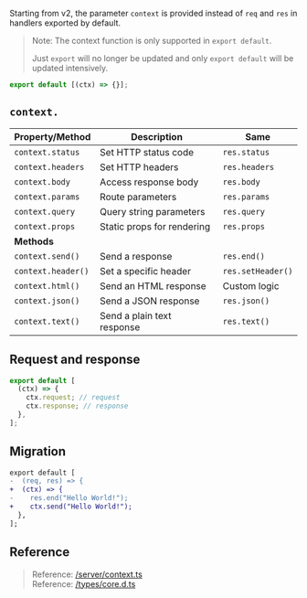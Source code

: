 Starting from v2, the parameter `context` is provided instead of `req` and `res` in handlers exported by default.

> Note: The context function is only supported in `export default`.
>
> Just `export` will no longer be updated and only `export default` will be updated intensively.

```ts
export default [(ctx) => {}];
```

## `context.`

| Property/Method    | Description                | Same              |
| ------------------ | -------------------------- | ----------------- |
| `context.status`   | Set HTTP status code       | `res.status`      |
| `context.headers`  | Set HTTP headers           | `res.headers`     |
| `context.body`     | Access response body       | `res.body`        |
| `context.params`   | Route parameters           | `res.params`      |
| `context.query`    | Query string parameters    | `res.query`       |
| `context.props`    | Static props for rendering | `res.props`       |
| **Methods**        |                            |                   |
| `context.send()`   | Send a response            | `res.end()`       |
| `context.header()` | Set a specific header      | `res.setHeader()` |
| `context.html()`   | Send an HTML response      | Custom logic      |
| `context.json()`   | Send a JSON response       | `res.json()`      |
| `context.text()`   | Send a plain text response | `res.text()`      |

## Request and response

```ts
export default [
  (ctx) => {
    ctx.request; // request
    ctx.response; // response
  },
];
```

## Migration

```diff
export default [
-  (req, res) => {
+  (ctx) => {
-    res.end("Hello World!");
+    ctx.send("Hello World!");
  },
];
```

## Reference

> Reference: [/server/context.ts](https://github.com/zely-js/zely/blob/main/packages/zely/src/server/context.ts)  
> Reference: [/types/core.d.ts](https://github.com/zely-js/zely/blob/main/packages/zely/types/core.d.ts#L51)
